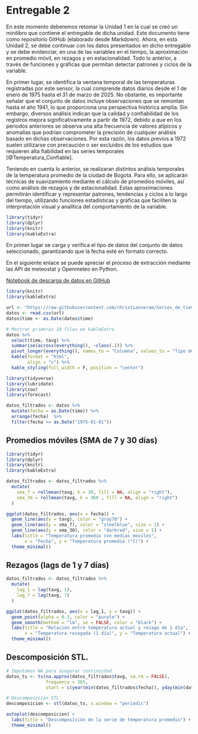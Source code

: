 # Entregable 2

En este momento deberemos retomar la Unidad 1 en la cual se creó un minilibro que contiene el entregable de dicha unidad. Este documento tiene como repositorio GitHub (elaborado desde Markdown). Ahora, en esta Unidad 2, se debe continuar con los datos presentados en dicho entregable y se debe evidenciar, en una de las variables en el tiempo, la aproximación en promedio móvil, en rezagos y en estacionalidad. Todo lo anterior, a través de funciones y gráficas que permitan detectar patrones y ciclos de la variable.

En primer lugar, se identifica la ventana temporal de las temperaturas registradas por este sensor, la cual comprende datos diarios desde el 1 de enero de 1975 hasta el 31 de marzo de 2025. No obstante, es importante señalar que el conjunto de datos incluye observaciones que se remontan hasta el año 1941, lo que proporciona una perspectiva histórica amplia. Sin embargo, diversos análisis indican que la calidad y confiabilidad de los registros mejora significativamente a partir de 1972, debido a que en los periodos anteriores se observa una alta frecuencia de valores atípicos y anomalías que podrían comprometer la precisión de cualquier análisis basado en dichas observaciones. Por esta razón, los datos previos a 1972 suelen utilizarse con precaución o ser excluidos de los estudios que requieren alta fiabilidad en las series temporales [@Temperatura_Confiable]. 

Teniendo en cuenta lo anterior, se realizaran distintos análisis temporales de la temperatura promedio de la ciudad de Bogotá. Para ello, se aplicarán técnicas de suavizamiento mediante el cálculo de promedios móviles, así como análisis de rezagos y de estacionalidad. Estas aproximaciones permitirán identificar y representar patrones, tendencias y ciclos a lo largo del tiempo, utilizando funciones estadísticas y gráficas que faciliten la interpretación visual y analítica del comportamiento de la variable.

```r
library(tidyr)
library(dplyr)
library(knitr)
library(kableExtra)
```

En primer lugar se carga y verifica el tipo de datos del conjunto de datos seleccionado, garantizando que la fecha esté en formato correcto. 

En el siguiente enlace se puede apreciar el proceso de extracción mediante las API de meteostat y Openmeteo en Python.

[Notebook de descarga de datos en GitHub](https://github.com/christianveram/Series_de_tiempo/blob/main/extraccion/Descargar%20conjunto%20de%20datos.ipynb)

```r
library(knitr)
library(kableExtra)

url <- "https://raw.githubusercontent.com/christianveram/Series_de_tiempo/refs/heads/main/bases/temperaturas_final.csv"
datos <- read.csv(url)
datos$time <- as.Date(datos$time)

# Mostrar primeras 10 filas en kableExtra
datos %>%
  select(time, tavg) %>%
  summarise(across(everything(), ~class(.))) %>%
  pivot_longer(everything(), names_to = "Columna", values_to = "Tipo de Dato") %>%
  kable(format = "html", 
        align = "c") %>%
  kable_styling(full_width = F, position = "center")

```


```r
library(tidyverse)
library(lubridate)
library(zoo)
library(forecast)

datos_filtrados <- datos %>%
  mutate(fecha = as.Date(time)) %>%
  arrange(fecha)  %>%
  filter(fecha >= as.Date("1975-01-01"))
```

## Promedios móviles (SMA de 7 y 30 días)

```r

library(tidyr)
library(dplyr)  
library(knitr) 
library(kableExtra) 

datos_filtrados <- datos_filtrados %>%
  mutate(
    sma_7 = rollmean(tavg, k = 30, fill = NA, align = "right"),
    sma_30 = rollmean(tavg, k = 360 , fill = NA, align = "right")
  )

ggplot(datos_filtrados, aes(x = fecha)) +
  geom_line(aes(y = tavg), color = "gray70") +
  geom_line(aes(y = sma_7), color = "steelblue", size = 1) +
  geom_line(aes(y = sma_30), color = "darkred", size = 1) +
  labs(title = "Temperatura promedio con medias móviles",
       x = "Fecha", y = "Temperatura promedio (°C)") +
  theme_minimal()

```

## Rezagos (lags de 1 y 7 días)

```r
datos_filtrados <- datos_filtrados %>%
  mutate(
    lag_1 = lag(tavg, 1),
    lag_7 = lag(tavg, 7)
  )

ggplot(datos_filtrados, aes(x = lag_1, y = tavg)) +
  geom_point(alpha = 0.3, color = "purple") +
  geom_smooth(method = "lm", se = FALSE, color = "black") +
  labs(title = "Relación entre temperatura actual y rezago de 1 día",
       x = "Temperatura rezagada (1 día)", y = "Temperatura actual") +
  theme_minimal()
```

## Descomposición STL.

```r
# Imputamos NA para asegurar continuidad 
datos_ts <- ts(na.approx(datos_filtrados$tavg, na.rm = FALSE),
               frequency = 365,
               start = c(year(min(datos_filtrados$fecha)), yday(min(datos_filtrados$fecha))))

# Descomposición STL
descomposicion <- stl(datos_ts, s.window = "periodic")

autoplot(descomposicion) +
  labs(title = "Descomposición de la serie de temperatura promedio") +
  theme_minimal()
```



